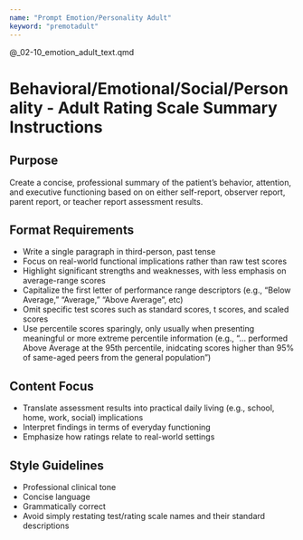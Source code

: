 ```yaml
---
name: "Prompt Emotion/Personality Adult"
keyword: "premotadult"
---
```


@_02-10_emotion_adult_text.qmd

# Behavioral/Emotional/Social/Personality - Adult  Rating Scale Summary Instructions

## Purpose

Create a concise, professional summary of the patient's behavior, attention, and executive functioning based on on either self-report, observer report, parent report, or teacher report assessment results.

## Format Requirements

- Write a single paragraph in third-person, past tense
- Focus on real-world functional implications rather than raw test scores
- Highlight significant strengths and weaknesses, with less emphasis on average-range scores
- Capitalize the first letter of performance range descriptors (e.g., "Below Average," "Average," "Above Average", etc)
- Omit specific test scores such as standard scores, t scores, and scaled scores
- Use percentile scores sparingly, only usually when presenting meaningful or more extreme percentile information (e.g., "... performed Above Average at the 95th percentile, inidcating scores higher than 95% of same-aged peers from the general population")

## Content Focus

- Translate assessment results into practical daily living (e.g., school, home, work, social) implications
- Interpret findings in terms of everyday functioning
- Emphasize how ratings relate to real-world settings

## Style Guidelines

- Professional clinical tone
- Concise language
- Grammatically correct
- Avoid simply restating test/rating scale names and their standard descriptions
